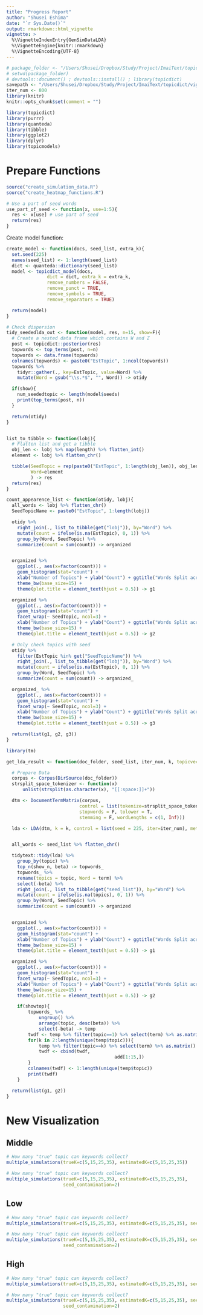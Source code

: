 ```yaml
---
title: "Progress Report"
author: "Shusei Eshima"
date: "`r Sys.Date()`"
output: rmarkdown::html_vignette
vignette: >
  %\VignetteIndexEntry{GenSimDataLDA}
  %\VignetteEngine{knitr::rmarkdown}
  %\VignetteEncoding{UTF-8}
---
```


```r
# package_folder <- "/Users/Shusei/Dropbox/Study/Project/ImaiText/topicdict"
# setwd(package_folder)
# devtools::document() ; devtools::install() ; library(topicdict)
savepath <- "/Users/Shusei/Dropbox/Study/Project/ImaiText/topicdict/vignettes/"
iter_num <- 800
library(knitr)
knitr::opts_chunk$set(comment = "")
```


```r
library(topicdict)
library(purrr)
library(quanteda)
library(tibble)
library(ggplot2)
library(dplyr)
library(topicmodels)
```

# Prepare Functions
```r
source("create_simulation_data.R")
source("create_heatmap_functions.R")

# Use a part of seed words
use_part_of_seed <- function(x, use=1:5){
  res <- x[use] # use part of seed
  return(res)
}
```

Create model function:
```r
create_model <- function(docs, seed_list, extra_k){
  set.seed(225)
  names(seed_list) <- 1:length(seed_list)
  dict <- quanteda::dictionary(seed_list)
  model <- topicdict_model(docs,
               dict = dict, extra_k = extra_k,
               remove_numbers = FALSE, 
               remove_punct = TRUE,
               remove_symbols = TRUE,
               remove_separators = TRUE)

  return(model)
}
```

```r
# Check dispersion
tidy_seededlda_out <- function(model, res, n=15, show=F){
  # Create a nested data frame which contains W and Z
  post <- topicdict::posterior(res)
  topwords <- top_terms(post, n=n)
  topwords <- data.frame(topwords)
  colnames(topwords) <- paste0("EstTopic", 1:ncol(topwords))
  topwords %>%
    tidyr::gather(., key=EstTopic, value=Word) %>%
    mutate(Word = gsub("\\s.*$", "", Word)) -> otidy

  if(show){
    num_seededtopic <- length(model$seeds)
    print(top_terms(post, n))
  }

  return(otidy)
}


list_to_tibble <- function(lobj){
  # Flatten list and get a tibble
  obj_len <- lobj %>% map(length) %>% flatten_int()
  element <- lobj %>% flatten_chr()

  tibble(SeedTopic = rep(paste0("EstTopic", 1:length(obj_len)), obj_len),
         Word=element
         ) -> res
  return(res)
}

count_appearence_list <- function(otidy, lobj){
  all_words <- lobj %>% flatten_chr()
  SeedTopicName <- paste0("EstTopic", 1:length(lobj))

  otidy %>% 
    right_join(., list_to_tibble(get("lobj")), by="Word") %>%
    mutate(count = ifelse(is.na(EstTopic), 0, 1)) %>%
    group_by(Word, SeedTopic) %>%
    summarize(count = sum(count)) -> organized


  organized %>%
    ggplot(., aes(x=factor(count))) +
    geom_histogram(stat="count") +
    xlab("Number of Topics") + ylab("Count") + ggtitle("Words Split across Topics") +
    theme_bw(base_size=15) +
    theme(plot.title = element_text(hjust = 0.5)) -> g1

  organized %>%
    ggplot(., aes(x=factor(count))) +
    geom_histogram(stat="count") +
    facet_wrap(~ SeedTopic, ncol=3) +
    xlab("Number of Topics") + ylab("Count") + ggtitle("Words Split across Topics") +
    theme_bw(base_size=15) +
    theme(plot.title = element_text(hjust = 0.5)) -> g2

  # Only check topics with seed
  otidy %>% 
    filter(EstTopic %in% get("SeedTopicName")) %>%
    right_join(., list_to_tibble(get("lobj")), by="Word") %>%
    mutate(count = ifelse(is.na(EstTopic), 0, 1)) %>%
    group_by(Word, SeedTopic) %>%
    summarize(count = sum(count)) -> organized_

  organized_ %>%
    ggplot(., aes(x=factor(count))) +
    geom_histogram(stat="count") +
    facet_wrap(~ SeedTopic, ncol=3) +
    xlab("Number of Topics") + ylab("Count") + ggtitle("Words Split across Topics\n(Only topics with keywords)") +
    theme_bw(base_size=15) +
    theme(plot.title = element_text(hjust = 0.5)) -> g3

  return(list(g1, g2, g3))
}
```

```r
library(tm)

get_lda_result <- function(doc_folder, seed_list, iter_num, k, topicvec=1:k, show_n=15, showtop=F){

  # Prepare Data
  corpus <- Corpus(DirSource(doc_folder))
  strsplit_space_tokenizer <- function(x)
      unlist(strsplit(as.character(x), "[[:space:]]+"))

  dtm <- DocumentTermMatrix(corpus,
                           control = list(tokenize=strsplit_space_tokenizer, 
                           stopwords = F, tolower = T, 
                           stemming = F, wordLengths = c(1, Inf)))

  lda <- LDA(dtm, k = k, control = list(seed = 225, iter=iter_num), method="Gibbs")


  all_words <- seed_list %>% flatten_chr()

  tidytext::tidy(lda) %>%
    group_by(topic) %>%
    top_n(show_n, beta) -> topwords_
	topwords_ %>%
    rename(topics = topic, Word = term) %>%
    select(-beta) %>%
    right_join(., list_to_tibble(get("seed_list")), by="Word") %>%
    mutate(count = ifelse(is.na(topics), 0, 1)) %>%
    group_by(Word, SeedTopic) %>%
    summarize(count = sum(count)) -> organized


  organized %>%
    ggplot(., aes(x=factor(count))) +
    geom_histogram(stat="count") +
    xlab("Number of Topics") + ylab("Count") + ggtitle("Words Split across Topics") +
    theme_bw(base_size=15) +
    theme(plot.title = element_text(hjust = 0.5)) -> g1

  organized %>%
    ggplot(., aes(x=factor(count))) +
    geom_histogram(stat="count") +
    facet_wrap(~ SeedTopic, ncol=3) +
    xlab("Number of Topics") + ylab("Count") + ggtitle("Words Split across Topics") +
    theme_bw(base_size=15) +
    theme(plot.title = element_text(hjust = 0.5)) -> g2

	if(showtop){
		topwords_ %>%
			ungroup() %>%
			arrange(topic, desc(beta)) %>%
			select(-beta) -> temp
		twdf <- temp %>% filter(topic==1) %>% select(term) %>% as.matrix() %>% data.frame()
		for(k in 2:length(unique(temp$topic))){
			temp %>% filter(topic==k) %>% select(term) %>% as.matrix() %>% data.frame() -> add
			twdf <- cbind(twdf,
										add[1:15,])
		}
		colnames(twdf) <- 1:length(unique(temp$topic))
		print(twdf)
	}

  return(list(g1, g2))
}
```


# New Visualization

## Middle
```r
# How many "true" topic can keywords collect?
multiple_simulations(trueK=c(5,15,25,35), estimatedK=c(5,15,25,35))
```

```r
# How many "true" topic can keywords collect?
multiple_simulations(trueK=c(5,15,25,35), estimatedK=c(5,15,25,35),
                     seed_contamination=2)
```

## Low
```r
# How many "true" topic can keywords collect?
multiple_simulations(trueK=c(5,15,25,35), estimatedK=c(5,15,25,35), seed_p_base=0.25)
```

```r
# How many "true" topic can keywords collect?
multiple_simulations(trueK=c(5,15,25,35), estimatedK=c(5,15,25,35), seed_p_base=0.25,
                     seed_contamination=2)
```

## High
```r
# How many "true" topic can keywords collect?
multiple_simulations(trueK=c(5,15,25,35), estimatedK=c(5,15,25,35), seed_p_base=0.1)
```

```r
# How many "true" topic can keywords collect?
multiple_simulations(trueK=c(5,15,25,35), estimatedK=c(5,15,25,35), seed_p_base=0.1,
                     seed_contamination=2)
```
